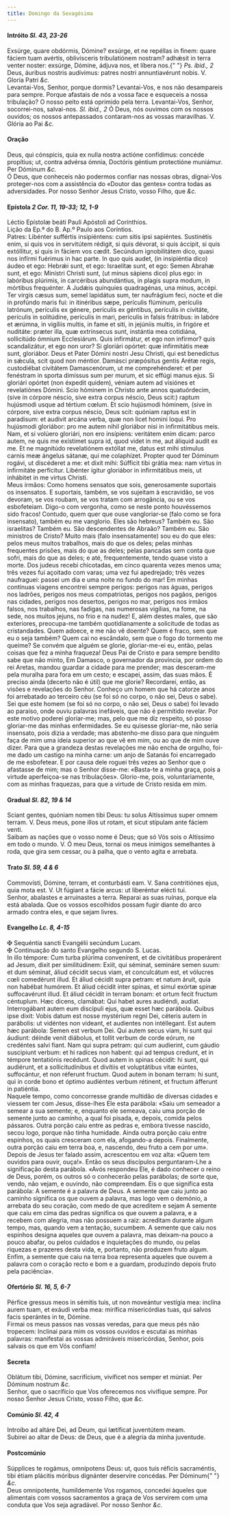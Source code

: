 ```yaml
---
title: Domingo da Sexagésima
---
```


<h4 class="text-center">
  Intróito <em>Sl. 43, 23-26</em>
</h4>
<div class="container-fluid">
  <div class="row">
    <div class="col-6 dropcaps text-justify">
      Exsúrge, quare obdórmis, Dómine? exsúrge, et ne repéllas in finem: quare
      fáciem tuam avértis, oblivísceris tribulatiónem nostram? adhǽsit in terra
      venter noster: exsúrge, Dómine, ádjuva nos, et líbera nos.{" "}
      <em>Ps. ibid., 2</em> Deus, áuribus nostris audívimus: patres nostri
      annuntiavérunt nobis. V. Gloria Patri <em>&c.</em>
    </div>
    <div class="col-6 dropcaps text-justify">
      Levantai-Vos, Senhor, porque dormis? Levantai-Vos, e nos não desampareis
      para sempre. Porque afastais de nós a vossa face e esqueceis a nossa
      tribulação? O nosso peito está oprimido pela terra. Levantai-Vos, Senhor,
      socorrei-nos, salvai-nos. <em>Sl. ibid., 2</em> Ó Deus, nós ouvimos com os
      nossos ouvidos; os nossos antepassados contaram-nos as vossas maravilhas.
      V. Glória ao Pai <em>&c.</em>
    </div>
  </div>
</div>

<h4 class="text-center">Oração</h4>
<div class="container-fluid">
  <div class="row">
    <div class="col-6 dropcaps text-justify">
      Deus, qui cónspicis, quia ex nulla nostra actióne confídimus: concéde
      propítius; ut, contra advérsa ómnia, Doctóris géntium protectióne
      muniámur. Per Dóminum <em>&c.</em>
    </div>
    <div class="col-6 dropcaps text-justify">
      Ó Deus, que conheceis não podermos confiar nas nossas obras, dignai-Vos
      proteger-nos com a assistência do «Doutor das gentes» contra todas as
      adversidades. Por nosso Senhor Jesus Cristo, vosso Filho, que <em>&c.</em>
    </div>
  </div>
</div>

<h4 class="text-center">
  Epístola <em>2 Cor. 11, 19-33; 12, 1-9</em>
</h4>
<div class="container-fluid">
  <div class="row">
    <div class="col-6 text-justify">
      Léctio Epístolæ beáti Pauli Apóstoli ad Corínthios.
    </div>
    <div class="col-6 text-justify">
      Lição da Ep.ª do B. Ap.º Paulo aos Coríntios.
    </div>
    <div class="col-6 dropcaps text-justify">
      Patres: Libénter suffértis insipiéntens: cum sitis ipsi sapiéntes.
      Sustinétis enim, si quis vos in servitútem rédigit, si quis dévorat, si
      quis áccipit, si quis extóllitur, si quis in fáciem vos cædit. Secúndum
      ignobilitátem dico, quasi nos infírmi fuérimus in hac parte. In quo quis
      audet, (in insipiéntia dico) áudeo et ego: Hebrǽi sunt, et ego: Israelítæ
      sunt, et ego: Semen Abrahæ sunt, et ego: Minístri Christi sunt, (ut minus
      sápiens dico) plus ego: in labóribus plúrimis, in carcéribus abundántius,
      in plagis supra modum, in mórtibus frequénter. A Judǽis quínquies
      quadragénas, una minus, accépi. Ter virgis cæsus sum, semel lapidátus sum,
      ter naufrágium feci, nocte et die in profúndo maris fui: in itinéribus
      sæpe, perículis flúminum, perículis latrónum, perículis ex génere,
      perículis ex géntibus, perículis in civitáte, perículis in solitúdine,
      perículis in mari, perículis in falsis frátribus: in labóre et ærúmna, in
      vigíliis multis, in fame et siti, in jejúniis multis, in frigóre et
      nuditáte: præter illa, quæ extrínsecus sunt, instántia mea cotidiána,
      sollicitúdo ómnium Ecclesiárum. Quis infirmátur, et ego non infírmor? quis
      scandalizátur, et ego non uror? Si gloriári opórtet: quæ infirmitátis meæ
      sunt, gloriábor. Deus et Pater Dómini nostri Jesu Christi, qui est
      benedíctus in sǽcula, scit quod non méntior. Damásci præpósitus gentis
      Arétæ regis, custodiébat civitátem Damascenórum, ut me comprehénderet: et
      per fenéstram in sporta dimíssus sum per murum, et sic effúgi manus ejus.
      Si gloriári opórtet (non éxpedit quidem), véniam autem ad visiónes et
      revelatiónes Dómini. Scio hóminem in Christo ante annos quatuórdecim,
      (sive in córpore néscio, sive extra corpus néscio, Deus scit:) raptum
      hujúsmodi usque ad tértium cœlum. Et scio hujúsmodi hóminem, (sive in
      córpore, sive extra corpus néscio, Deus scit: quóniam raptus est in
      paradisum: et audivit arcána verba, quæ non licet homini loqui. Pro
      hujúsmodi gloriábor: pro me autem nihil gloriábor nisi in infirmitátibus
      meis. Nam, et si volúero gloriári, non ero insípiens: veritátem enim
      dicam: parco autem, ne quis me exístimet supra id, quod videt in me, aut
      áliquid audit ex me. Et ne magnitúdo revelatiónem extóllat me, datus est
      mihi stímulus carnis meæ ángelus sátanæ, qui me colaphízet. Propter quod
      ter Dóminum rogávi, ut discéderet a me: et dixit mihi: Súfficit tibi
      grátia mea: nam virtus in infirmitáte perfícitur. Libénter ígitur
      gloriábor in infirmitátibus meis, ut inhábitet in me virtus Christi.
    </div>
    <div class="col-6 dropcaps text-justify">
      Meus irmãos: Como homens sensatos que sois, generosamente suportais os
      insensatos. E suportais, também, se vos sujeitam à escravidão, se vos
      devoram, se vos roubam, se vos tratam com arrogância, ou se vos
      esbofeteiam. Digo-o com vergonha, como se neste ponto houvéssemos sido
      fracos! Contudo, quem quer que ouse vangloriar-se (falo como se fora
      insensato), também eu me vanglorio. Eles são hebreus? Também eu. São
      israelitas? Também eu. São descendentes de Abraão? Também eu. São
      ministros de Cristo? Muito mais (falo insensatamente) sou eu do que eles:
      pelos meus muitos trabalhos, mais do que os deles; pelas minhas frequentes
      prisões, mais do que as deles; pelas pancadas sem conta que sofri, mais do
      que as deles; e até, frequentemente, tendo quase visto a morte. Dos judeus
      recebi chicotadas, em cinco quarenta vezes menos uma; três vezes fui
      açoitado com varas; uma vez fui apedrejado; três vezes naufraguei: passei
      um dia e uma noite no fundo do mar! Em minhas contínuas viagens encontrei
      sempre perigos: perigos nas águas, perigos nos ladrões, perigos nos meus
      compatriotas, perigos nos pagãos, perigos nas cidades, perigos nos
      desertos, perigos no mar, perigos nos irmãos falsos, nos trabalhos, nas
      fadigas, nas numerosas vigílias, na fome, na sede, nos muitos jejuns, no
      frio e na nudez! E, além destes males, que são exteriores, preocupa-me
      também quotidianamente a solicitude de todas as cristandades. Quem adoece,
      e me não vê doente? Quem é fraco, sem que eu o seja também? Quem cai no
      escândalo, sem que o fogo do tormento me queime? Se convém que alguém se
      glorie, gloriar-me-ei eu, então, pelas coisas que fez a minha fraqueza!
      Deus Pai de Cristo e para sempre bendito sabe que não minto, Em Damasco, o
      governador da província, por ordem do rei Aretas, mandou guardar a cidade
      para me prender; mas desceram-me pela muralha para fora em um cesto; e
      escapei, assim, das suas mãos. É preciso ainda (decerto não é útil) que me
      glorie? Recordarei, então, as visões e revelações do Senhor. Conheço um
      homem que há catorze anos foi arrebatado ao terceiro céu (se foi só no
      corpo, o não sei, Deus o sabe). Sei que este homem (se foi só no corpo, o
      não sei, Deus o sabe) foi levado ao paraíso, onde ouviu palavras
      inefáveis, que não é permitido revelar. Por este motivo poderei
      gloriar-me; mas, pelo que me diz respeito, só posso gloriar-me das minhas
      enfermidades. Se eu quisesse gloriar-me, não seria insensato, pois dizia a
      verdade; mas abstenho-me disso para que ninguém faça de mim uma ideia
      superior ao que vê em mim, ou ao que de mim ouve dizer. Para que a
      grandeza destas revelações me não encha de orgulho, foi-me dado um castigo
      na minha carne: um anjo de Satanás foi encarregado de me esbofetear. E por
      causa dele roguei três vezes ao Senhor que o afastasse de mim; mas o
      Senhor disse-me: «Basta-te a minha graça, pois a virtude aperfeiçoa-se nas
      tribulações». Glorio-me, pois, voluntariamente, com as minhas fraquezas,
      para que a virtude de Cristo resida em mim.
    </div>
  </div>
</div>

<h4 class="text-center">
  Gradual <em>Sl. 82, 19 & 14</em>
</h4>
<div class="container-fluid">
  <div class="row">
    <div class="col-6 dropcaps text-justify">
      Sciant gentes, quóniam nomen tibi Deus: tu solus Altíssimus super omnem
      terram. V. Deus meus, pone illos ut rotam, et sicut stípulam ante fáciem
      venti.
    </div>
    <div class="col-6 dropcaps text-justify">
      Saibam as nações que o vosso nome é Deus; que só Vós sois o Altíssimo em
      todo o mundo. V. Ó meu Deus, tornai os meus inimigos semelhantes à roda,
      que gira sem cessar, ou à palha, que o vento agita e arrebata.
    </div>
  </div>
</div>

<h4 class="text-center">
  Trato <em>Sl. 59, 4 & 6</em>
</h4>
<div class="container-fluid">
  <div class="row">
    <div class="col-6 dropcaps text-justify">
      Commovísti, Dómine, terram, et conturbásti eam. V. Sana contritiónes ejus,
      quia mota est. V. Ut fúgiant a fácie arcus: ut liberéntur elécti tui.
    </div>
    <div class="col-6 dropcaps text-justify">
      Senhor, abalastes e arruinastes a terra. Reparai as suas ruínas, porque
      ela está abalada. Que os vossos escolhidos possam fugir diante do arco
      armado contra eles, e que sejam livres.
    </div>
  </div>
</div>

<h4 class="text-center">
  Evangelho <em>Lc. 8, 4-15</em>
</h4>
<div class="container-fluid">
  <div class="row">
    <div class="col-6 text-justify">
      <span class="text-danger">&#10016;</span> Sequéntia sancti Evangélii
      secúndum Lucam.
    </div>
    <div class="col-6 text-justify">
      <span class="text-danger">&#10016;</span> Continuação do santo Evangelho
      segundo S. Lucas.
    </div>
    <div class="col-6 dropcaps text-justify">
      In illo témpore: Cum turba plúrima convenírent, et de civitátibus
      properárent ad Jesum, dixit per similitúdinem: Exiit, qui séminat,
      semináre semen suum: et dum séminat, áliud cécidit secus viam, et
      conculcátum est, et vólucres cœli comedérunt illud. Et áliud cécidit supra
      petram: et natum áruit, quia non habébat humórem. Et áliud cécidit inter
      spinas, et simul exórtæ spinæ suffocavérunt illud. Et áliud cécidit in
      terram bonam: et ortum fecit fructum céntuplum. Hæc dicens, clamábat: Qui
      habet aures audiéndi, audiat. Interrogábant autem eum discípuli ejus, quæ
      esset hæc parábola. Quibus ipse dixit: Vobis datum est nosse mystérium
      regni Dei, céteris autem in parábolis: ut vidéntes non videant, et
      audientes non intéllegant. Est autem hæc parábola: Semen est verbum Dei.
      Qui autem secus viam, hi sunt qui áudiunt: déinde venit diábolus, et
      tollit verbum de corde eórum, ne credéntes salvi fiant. Nam qui supra
      petram: qui cum audierint, cum gáudio suscipiunt verbum: et hi radíces non
      habent: qui ad tempus credunt, et in témpore tentatiónis recédunt. Quod
      autem in spinas cécidit: hi sunt, qui audiérunt, et a sollicitudínibus et
      divítiis et voluptátibus vitæ eúntes, suffocántur, et non réferunt
      fructum. Quod autem in bonam terram: hi sunt, qui in corde bono et óptimo
      audiéntes verbum rétinent, et fructum áfferunt in patiéntia.
    </div>
    <div class="col-6 dropcaps text-justify">
      Naquele tempo, como concorresse grande multidão de diversas cidades e
      viessem ter com Jesus, disse-lhes Ele esta parábola: «Saiu um semeador a
      semear a sua semente; e, enquanto ele semeava, caiu uma porção de semente
      junto ao caminho, a qual foi pisada, e, depois, comida pelos pássaros.
      Outra porção caiu entre as pedras e, embora tivesse nascido, secou logo,
      porque não tinha humidade. Ainda outra porção caiu entre espinhos, os
      quais cresceram com ela, afogando-a depois. Finalmente, outra porção caiu
      em terra boa, e, nascendo, deu fruto a cem por um». Depois de Jesus ter
      falado assim, acrescentou em voz alta: «Quem tem ouvidos para ouvir,
      ouça!». Então os seus discípulos perguntaram-Lhe a significação desta
      parábola. «Avós respondeu Ele, é dado conhecer o reino de Deus, porém, os
      outros só o conhecerão pelas parábolas; de sorte que, vendo, não vejam, e
      ouvindo, não compreendam. Eis o que significa esta parábola: A semente é a
      palavra de Deus. A semente que caiu junto ao caminho significa os que
      ouvem a palavra, mas logo vem o demónio, a arrebata do seu coração, com
      medo de que acreditem e sejam A semente que caiu em cima das pedras
      significa os que ouvem a palavra, e a recebem com alegria, mas não possuem
      a raiz: acreditam durante algum tempo, mas, quando vem a tentação,
      sucumbem. A semente que caiu nos espinhos designa aqueles que ouvem a
      palavra, mas deixam-na pouco a pouco abafar, ou pelos cuidados e
      inquietações do mundo, ou pelas riquezas e prazeres desta vida, e,
      portanto, não produzem fruto algum. Enfim, a semente que caiu na terra boa
      representa aqueles que ouvem a palavra com o coração recto e bom e a
      guardam, produzindo depois fruto pela paciência».
    </div>
  </div>
</div>

<h4 class="text-center">
  Ofertório <em>Sl. 16, 5, 6-7</em>
</h4>
<div class="container-fluid">
  <div class="row">
    <div class="col-6 dropcaps text-justify">
      Pérfice gressus meos in sémitis tuis, ut non moveántur vestígia mea:
      inclína aurem tuam, et exáudi verba mea: mirífica misericórdias tuas, qui
      salvos facis sperántes in te, Dómine.
    </div>
    <div class="col-6 dropcaps text-justify">
      Firmai os meus passos nas vossas veredas, para que meus pés não tropecem:
      Inclinai para mim os vossos ouvidos e escutai as minhas palavras:
      manifestai as vossas admiráveis misericórdias, Senhor, pois salvais os que
      em Vós confiam!
    </div>
  </div>
</div>

<h4 class="text-center">Secreta</h4>
<div class="container-fluid">
  <div class="row">
    <div class="col-6 dropcaps text-justify">
      Oblátum tibi, Dómine, sacrifícium, vivíficet nos semper et múniat. Per
      Dóminum nostrum <em>&c.</em>
    </div>
    <div class="col-6 dropcaps text-justify">
      Senhor, que o sacrifício que Vos oferecemos nos vivifique sempre. Por
      nosso Senhor Jesus Cristo, vosso Filho, que <em>&c.</em>
    </div>
  </div>
</div>

<h4 class="text-center">
  Comúnio <em>Sl. 42, 4</em>
</h4>
<div class="container-fluid">
  <div class="row">
    <div class="col-6 dropcaps text-justify">
      Introíbo ad altáre Dei, ad Deum, qui lætíficat juventútem meam.
    </div>
    <div class="col-6 dropcaps text-justify">
      Subirei ao altar de Deus: de Deus, que é a alegria da minha juventude.
    </div>
  </div>
</div>

<h4 class="text-center">Postcomúnio</h4>
<div class="container-fluid">
  <div class="row">
    <div class="col-6 dropcaps text-justify">
      Súpplices te rogámus, omnípotens Deus: ut, quos tuis réficis sacraméntis,
      tibi étiam plácitis móribus dignánter deservíre concédas. Per Dóminum{" "}
      <em>&c.</em>
    </div>
    <div class="col-6 dropcaps text-justify">
      Deus omnipotente, humildemente Vos rogamos, concedei àqueles que
      alimentais com vossos sacramentos a graça de Vos servirem com uma conduta
      que Vos seja agradável. Por nosso Senhor <em>&c.</em>
    </div>
  </div>
</div>
